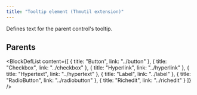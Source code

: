 ```yaml
---
title: "Tooltip element (Thmutil extension)"
---
```



Defines text for the parent control's tooltip.


## Parents

<BlockDefList content={[
    {
      title: "Button",
      link: "../button"
    },
    {
      title: "Checkbox",
      link: "../checkbox"
    },
    {
      title: "Hyperlink",
      link: "../hyperlink"
    },
    {
      title: "Hypertext",
      link: "../hypertext"
    },
    {
      title: "Label",
      link: "../label"
    },
    {
      title: "RadioButton",
      link: "../radiobutton"
    },
    {
      title: "Richedit",
      link: "../richedit"
    }
  ]}
/>